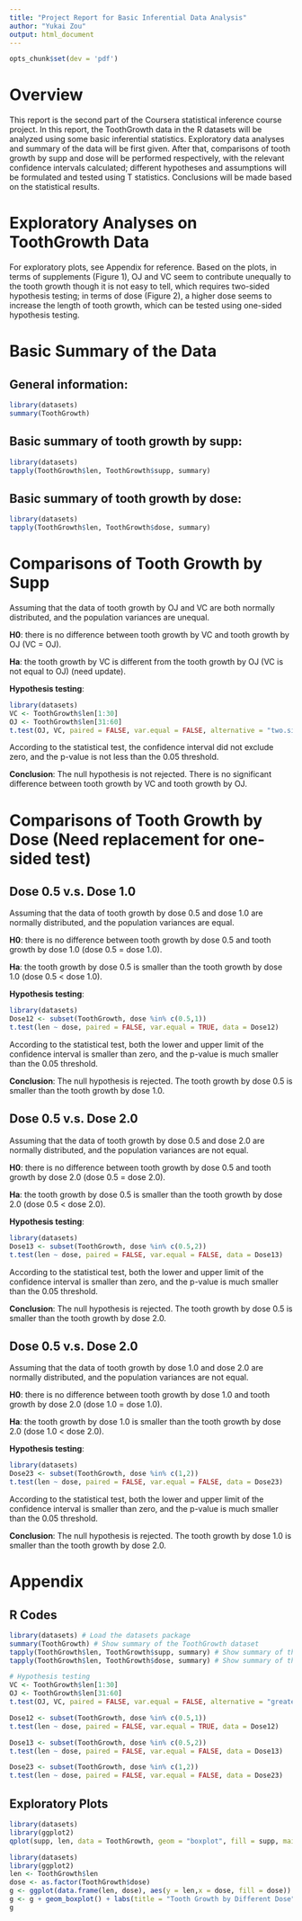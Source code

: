 ```yaml
---
title: "Project Report for Basic Inferential Data Analysis"
author: "Yukai Zou"
output: html_document
---
```

```r
opts_chunk$set(dev = 'pdf')
```

# Overview
This report is the second part of the Coursera statistical inference course project. In this report, the ToothGrowth data in the R datasets will be analyzed using some basic inferential statistics. Exploratory data analyses and summary of the data will be first given. After that, comparisons of tooth growth by supp and dose will be performed respectively, with the relevant confidence intervals calculated; different hypotheses and assumptions will be formulated and tested using T statistics. Conclusions will be made based on the statistical results.

# Exploratory Analyses on ToothGrowth Data
For exploratory plots, see Appendix for reference. Based on the plots, in terms of supplements (Figure 1), OJ and VC seem to contribute unequally to the tooth growth though it is not easy to tell, which requires two-sided hypothesis testing; in terms of dose (Figure 2), a higher dose seems to increase the length of tooth growth, which can be tested using one-sided hypothesis testing.

# Basic Summary of the Data
## General information:
```r
library(datasets)
summary(ToothGrowth)
```

## Basic summary of tooth growth by supp:
```r
library(datasets)
tapply(ToothGrowth$len, ToothGrowth$supp, summary)
```

## Basic summary of tooth growth by dose:
```r
library(datasets)
tapply(ToothGrowth$len, ToothGrowth$dose, summary)
```

# Comparisons of Tooth Growth by Supp

Assuming that the data of tooth growth by OJ and VC are both normally distributed, and the population variances are unequal.

**H0**: there is no difference between tooth growth by VC and tooth growth by OJ (VC = OJ).

**Ha**: the tooth growth by VC is different from the tooth growth by OJ (VC is not equal to OJ) (need update).

**Hypothesis testing**:
```r
library(datasets)
VC <- ToothGrowth$len[1:30]
OJ <- ToothGrowth$len[31:60]
t.test(OJ, VC, paired = FALSE, var.equal = FALSE, alternative = "two.sided")
```

According to the statistical test, the confidence interval did not exclude zero, and the p-value is not less than the 0.05 threshold.

**Conclusion**: The null hypothesis is not rejected. There is no significant difference between tooth growth by VC and tooth growth by OJ.

# Comparisons of Tooth Growth by Dose (Need replacement for one-sided test)
## Dose 0.5 v.s. Dose 1.0

Assuming that the data of tooth growth by dose 0.5 and dose 1.0 are normally distributed, and the population variances are equal.

**H0**: there is no difference between tooth growth by dose 0.5 and tooth growth by dose 1.0 (dose 0.5 = dose 1.0).

**Ha**: the tooth growth by dose 0.5 is smaller than the tooth growth by dose 1.0 (dose 0.5 < dose 1.0).

**Hypothesis testing**:
```r
library(datasets)
Dose12 <- subset(ToothGrowth, dose %in% c(0.5,1))
t.test(len ~ dose, paired = FALSE, var.equal = TRUE, data = Dose12)
```

According to the statistical test, both the lower and upper limit of the confidence interval is smaller than zero, and the p-value is much smaller than the 0.05 threshold.

**Conclusion**: The null hypothesis is rejected. The tooth growth by dose 0.5 is smaller than the tooth growth by dose 1.0.

## Dose 0.5 v.s. Dose 2.0

Assuming that the data of tooth growth by dose 0.5 and dose 2.0 are normally distributed, and the population variances are not equal.

**H0**: there is no difference between tooth growth by dose 0.5 and tooth growth by dose 2.0 (dose 0.5 = dose 2.0).

**Ha**: the tooth growth by dose 0.5 is smaller than the tooth growth by dose 2.0 (dose 0.5 < dose 2.0).

**Hypothesis testing**:
```r
library(datasets)
Dose13 <- subset(ToothGrowth, dose %in% c(0.5,2))
t.test(len ~ dose, paired = FALSE, var.equal = FALSE, data = Dose13)
```

According to the statistical test, both the lower and upper limit of the confidence interval is smaller than zero, and the p-value is much smaller than the 0.05 threshold.

**Conclusion**: The null hypothesis is rejected. The tooth growth by dose 0.5 is smaller than the tooth growth by dose 2.0.

## Dose 0.5 v.s. Dose 2.0

Assuming that the data of tooth growth by dose 1.0 and dose 2.0 are normally distributed, and the population variances are not equal.

**H0**: there is no difference between tooth growth by dose 1.0 and tooth growth by dose 2.0 (dose 1.0 = dose 1.0).

**Ha**: the tooth growth by dose 1.0 is smaller than the tooth growth by dose 2.0 (dose 1.0 < dose 2.0).

**Hypothesis testing**:
```r
library(datasets)
Dose23 <- subset(ToothGrowth, dose %in% c(1,2))
t.test(len ~ dose, paired = FALSE, var.equal = FALSE, data = Dose23)
```

According to the statistical test, both the lower and upper limit of the confidence interval is smaller than zero, and the p-value is much smaller than the 0.05 threshold.

**Conclusion**: The null hypothesis is rejected. The tooth growth by dose 1.0 is smaller than the tooth growth by dose 2.0.

# Appendix
## R Codes
```r
library(datasets) # Load the datasets package
summary(ToothGrowth) # Show summary of the ToothGrowth dataset
tapply(ToothGrowth$len, ToothGrowth$supp, summary) # Show summary of the tooth growth by different supp
tapply(ToothGrowth$len, ToothGrowth$dose, summary) # Show summary of the tooth growth by different dose

# Hypothesis testing
VC <- ToothGrowth$len[1:30]
OJ <- ToothGrowth$len[31:60]
t.test(OJ, VC, paired = FALSE, var.equal = FALSE, alternative = "greater")

Dose12 <- subset(ToothGrowth, dose %in% c(0.5,1))
t.test(len ~ dose, paired = FALSE, var.equal = TRUE, data = Dose12)

Dose13 <- subset(ToothGrowth, dose %in% c(0.5,2))
t.test(len ~ dose, paired = FALSE, var.equal = FALSE, data = Dose13)

Dose23 <- subset(ToothGrowth, dose %in% c(1,2))
t.test(len ~ dose, paired = FALSE, var.equal = FALSE, data = Dose23)
```

## Exploratory Plots
```r
library(datasets)
library(ggplot2)
qplot(supp, len, data = ToothGrowth, geom = "boxplot", fill = supp, main = "Tooth Growth by Different Supp")
```

```r
library(datasets)
library(ggplot2)
len <- ToothGrowth$len
dose <- as.factor(ToothGrowth$dose)
g <- ggplot(data.frame(len, dose), aes(y = len,x = dose, fill = dose))
g <- g + geom_boxplot() + labs(title = "Tooth Growth by Different Dose", x = "dose", y = "len")
g
```
